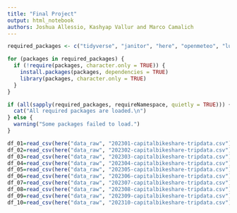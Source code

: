 ```yaml
---
title: "Final Project"
output: html_notebook
authors: Joshua Allessio, Kashyap Vallur and Marco Camalich
---
```


```r
required_packages <- c("tidyverse", "janitor", "here", "openmeteo", "lubridate", "forcats")

for (packages in required_packages) {
  if (!require(packages, character.only = TRUE)) {
    install.packages(packages, dependencies = TRUE)
    library(packages, character.only = TRUE)
  }
}

if (all(sapply(required_packages, requireNamespace, quietly = TRUE))) {
  cat("All required packages are loaded.\n")
} else {
  warning("Some packages failed to load.")
}

```

```r
df_01=read_csv(here("data_raw", "202301-capitalbikeshare-tripdata.csv"))
df_02=read_csv(here("data_raw", "202302-capitalbikeshare-tripdata.csv"))
df_03=read_csv(here("data_raw", "202303-capitalbikeshare-tripdata.csv"))
df_04=read_csv(here("data_raw", "202304-capitalbikeshare-tripdata.csv"))
df_05=read_csv(here("data_raw", "202305-capitalbikeshare-tripdata.csv"))
df_06=read_csv(here("data_raw", "202306-capitalbikeshare-tripdata.csv"))
df_07=read_csv(here("data_raw", "202307-capitalbikeshare-tripdata.csv"))
df_08=read_csv(here("data_raw", "202308-capitalbikeshare-tripdata.csv"))
df_09=read_csv(here("data_raw", "202309-capitalbikeshare-tripdata.csv"))
df_10=read_csv(here("data_raw", "202310-capitalbikeshare-tripdata.csv"))
```

